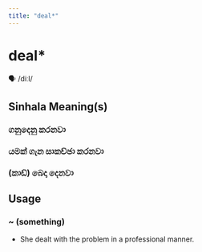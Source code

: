 ```yaml
---
title: "deal*"
---
```


# deal*

🗣️ /diːl/

## Sinhala Meaning(s)

### ගනුදෙනු කරනවා
### යමක් ගැන සාකච්ඡා කරනවා
### (කාඩ්) බෙදා දෙනවා

## Usage

### ~ (something)

- She dealt with the problem in a professional manner.

